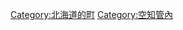 {{Commonscat|Tsukigata, Hokkaido}}
{{Catmore}}

{{DEFAULTSORT:Tsukigata}}
[[Category:北海道的町|Category:北海道的町]]
[[Category:空知管內|Category:空知管內]]